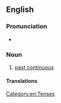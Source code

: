 ==English==

===Pronunciation===
* {{rhymes|en|ɛsɪv}}

===Noun===
{{en-noun|-}}

# {{lb|en|grammar}} [[past continuous]]

====Translations====
{{trans-see|past progressive|past continuous}}

[[Category:en:Tenses]]